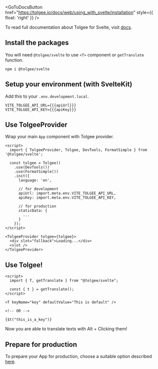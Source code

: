 
<GoToDocsButton
  href="https://tolgee.io/docs/web/using_with_svelte/installation"
  style={{ float: 'right' }}
/>

To read full documentation about Tolgee for Svelte, visit [docs](https://tolgee.io/docs/web/using_with_svelte/installation).

## Install the packages

You will need `@tolgee/svelte` to use `<T>` component or `getTranslate` function.

```
npm i @tolgee/svelte
```

## Setup your environment (with SvelteKit)

Add this to your `.env.development.local`.

```dotenv
VITE_TOLGEE_API_URL={{{apiUrl}}}
VITE_TOLGEE_API_KEY={{{apiKey}}}
```

## Use TolgeeProvider

Wrap your main `App` component with Tolgee provider.

```svelte
<script>
  import { TolgeeProvider, Tolgee, DevTools, FormatSimple } from '@tolgee/svelte';

  const tolgee = Tolgee()
    .use(DevTools())
    .use(FormatSimple())
    .init({
      language: 'en',

      // for development
      apiUrl: import.meta.env.VITE_TOLGEE_API_URL,
      apiKey: import.meta.env.VITE_TOLGEE_API_KEY,

      // for production
      staticData: {
        ...
      }
    });
</script>

<TolgeeProvider tolgee={tolgee}>
  <div slot="fallback">Loading...</div>
  <slot />
</TolgeeProvider>
```

## Use Tolgee!

```svelte
<script>
  import { T, getTranslate } from "@tolgee/svelte";

  const { t } = getTranslate();
</script>

<T keyName="key" defaultValue="This is default" />

<!-- OR -->

{$t("this_is_a_key")}
```

Now you are able to translate texts with Alt + Clicking them!

## Prepare for production

To prepare your App for production, choose a suitable option described
[here](https://tolgee.io/docs/web/using_with_svelte/preparing_for_production).
